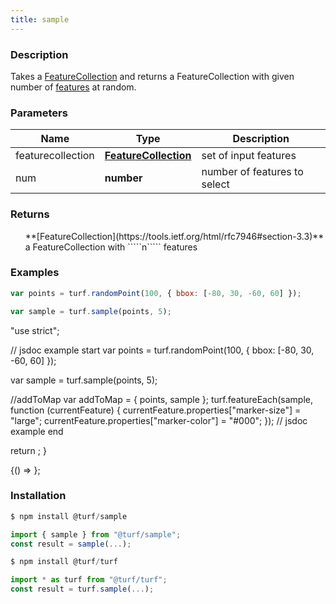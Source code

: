 ```yaml
---
title: sample
---
```



### Description

Takes a [FeatureCollection](https://tools.ietf.org/html/rfc7946#section-3.3) and returns a FeatureCollection with given number of [features](https://tools.ietf.org/html/rfc7946#section-3.2) at random.

### Parameters

| Name              | Type                                                                     | Description                  |
| ----------------- | ------------------------------------------------------------------------ | ---------------------------- |
| featurecollection | **[FeatureCollection](https://tools.ietf.org/html/rfc7946#section-3.3)** | set of input features        |
| num               | **number**                                                               | number of features to select |

### Returns

<ul>
  **[FeatureCollection](https://tools.ietf.org/html/rfc7946#section-3.3)** a FeatureCollection with `````n````` features

</ul>

### Examples

```javascript
var points = turf.randomPoint(100, { bbox: [-80, 30, -60, 60] });

var sample = turf.sample(points, 5);
```

  "use strict";

  // jsdoc example start
  var points = turf.randomPoint(100, { bbox: [-80, 30, -60, 60] });

  var sample = turf.sample(points, 5);

  //addToMap
  var addToMap = { points, sample };
  turf.featureEach(sample, function (currentFeature) {
    currentFeature.properties["marker-size"] = "large";
    currentFeature.properties["marker-color"] = "#000";
  });
  // jsdoc example end

  return <ExampleMap addToMap={addToMap} />;
}

<BrowserOnly>{() => <Map0 />}</BrowserOnly>;

### Installation

```javascript
$ npm install @turf/sample

import { sample } from "@turf/sample";
const result = sample(...);
```

```javascript
$ npm install @turf/turf

import * as turf from "@turf/turf";
const result = turf.sample(...);
```
